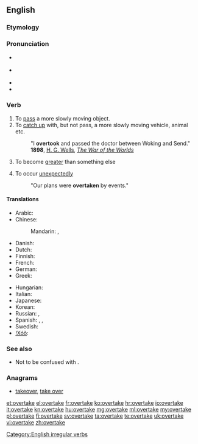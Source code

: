 ==English==

===Etymology===
{{prefix|over|take}}

===Pronunciation===
* {{a|UK}} {{IPA|/ˈəʊvə(ɹ).teɪk/}}
* {{a|US}} {{IPA|/oʊvɚˈteɪk/}}
* {{rhymes|eɪk}}
* {{audio|en-us-overtake.ogg|Audio (US)}}

===Verb===
{{en-verb|overtakes|overtaking|overtook|overtaken}}

# To [[pass]] a more slowly moving object.
# To [[catch up]] with, but not pass, a more slowly moving vehicle, animal etc.
#: "I '''overtook''' and passed the doctor between Woking and Send." '''1898''', [[w:H. G. Wells|H. G. Wells]], ''[[s:The War of the Worlds|The War of the Worlds]]''
# {{economics}} To become [[greater]] than something else
# To occur [[unexpectedly]]
#: "Our plans were '''overtaken''' by events."

====Translations====
{{trans-top|To pass a more slowly moving object}}
* Arabic: {{t-|ar|سبق|tr=sabaqa}}
* Chinese:
*: Mandarin: {{t-|cmn|超|tr=chāo|sc=Hani}}, {{zh-tsp|賽過|赛过|sàiguò}}
* Danish: {{t-|da|overhale}}
* Dutch: {{t+|nl|inhalen}}
* Finnish: {{t+|fi|ohittaa}}
* French: {{t+|fr|dépasser}}
* German: {{t+|de|überholen}}
* Greek: {{t-|el|ξεπερνάω|tr=xepernáo}}
{{trans-mid}}
* Hungarian: {{t+|hu|előz}}
* Italian: {{t+|it|superare}}
* Japanese: {{t-|ja|追い越す|tr=oikosu}}
* Korean: {{t-|ko|따라잡다|tr=ttarajapda}}
* Russian: {{t+|ru|обгонять|tr=obgonját'}},  {{t+|ru|обогнать|tr=obognát'}}
* Spanish: {{t-|es|rebasar}},  {{t-|es|sobrepasar}}, {{t+|es|adelantar}}
* Swedish: {{t-|sv|köra om}}
* [[!Xóõ]]: {{tø|nmn|!kʻqáa}}
{{trans-bottom}}

===See also===
* Not to be confused with {{term|take over}}.

===Anagrams===
* [[takeover#English|takeover]], [[take over#English|take over]]

[[Category:English irregular verbs]]

[[et:overtake]]
[[el:overtake]]
[[fr:overtake]]
[[ko:overtake]]
[[hr:overtake]]
[[io:overtake]]
[[it:overtake]]
[[kn:overtake]]
[[hu:overtake]]
[[mg:overtake]]
[[ml:overtake]]
[[my:overtake]]
[[pl:overtake]]
[[fi:overtake]]
[[sv:overtake]]
[[ta:overtake]]
[[te:overtake]]
[[uk:overtake]]
[[vi:overtake]]
[[zh:overtake]]